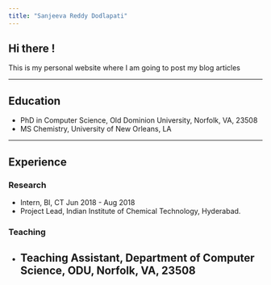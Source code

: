 ```yaml
---
title: "Sanjeeva Reddy Dodlapati"
---
```


## Hi there !

This is my personal website where I am going to post my blog articles

------------------------------------------------------------------------

## Education

-   PhD in Computer Science, Old Dominion University, Norfolk, VA, 23508
-   MS Chemistry, University of New Orleans, LA

------------------------------------------------------------------------

## Experience
### Research

-   Intern, BI, CT Jun 2018 - Aug 2018
-   Project Lead, Indian Institute of Chemical Technology, Hyderabad.

### Teaching
* Teaching Assistant, Department of Computer Science, ODU, Norfolk, VA, 23508
------------------------------------------------------------------------
